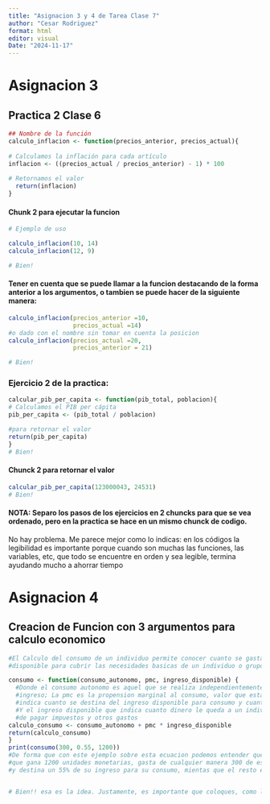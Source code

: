 ```yaml
---
title: "Asignacion 3 y 4 de Tarea Clase 7"
author: "Cesar Rodriguez"
format: html
editor: visual
Date: "2024-11-17"
---
```


# Asignacion 3

## Practica 2 Clase 6

```r
## Nombre de la función 
calculo_inflacion <- function(precios_anterior, precios_actual){ 
  
# Calculamos la inflación para cada artículo
inflacion <- ((precios_actual / precios_anterior) - 1) * 100
  
# Retornamos el valor
  return(inflacion)
}
```

#### Chunk 2 para ejecutar la funcion

```r
# Ejemplo de uso

calculo_inflacion(10, 14) 
calculo_inflacion(12, 9)

# Bien!
```

#### Tener en cuenta que se puede llamar a la funcion destacando de la forma anterior a los argumentos, o tambien se puede hacer de la siguiente manera:

```r
calculo_inflacion(precios_anterior =10, 
                  precios_actual =14)
#o dado con el nombre sin tomar en cuenta la posicion
calculo_inflacion(precios_actual =20, 
                  precios_anterior = 21)

# Bien!
```

### Ejercicio 2 de la practica:

```r
calcular_pib_per_capita <- function(pib_total, poblacion){
# Calculamos el PIB per cápita
pib_per_capita <- (pib_total / poblacion)

#para retornar el valor
return(pib_per_capita)
}
# Bien!
```

#### Chunck 2 para retornar el valor

```r
calcular_pib_per_capita(123000043, 24531)
# Bien!
```

#### **NOTA**: Separo los pasos de los ejercicios en 2 chuncks para que se vea ordenado, pero en la practica se hace en un mismo chunck de codigo. 

No hay problema. Me parece mejor como lo indicas: en los códigos la legibilidad es importante porque cuando son muchas las funciones, las variables, etc, que todo se encuentre en orden y sea legible, termina ayudando mucho a ahorrar tiempo

# Asignacion 4

## Creacion de Funcion con 3 argumentos para calculo economico

```r
#El Calculo del consumo de un individuo permite conocer cuanto se gasta del ingreso,
#disponible para cubrir las necesidades basicas de un individuo o grupo de individuos

consumo <- function(consumo_autonomo, pmc, ingreso_disponible) {
  #Donde el consumo autonomo es aquel que se realiza independientemente del nivel de,
  #ingreso; La pmc es la propension marginal al consumo, valor que esta entre 0 y 1 e 
  #indica cuanto se destina del ingreso disponible para consumo y cuanto se ahorra;
  #Y el ingreso disponible que indica cuanto dinero le queda a un individuo luego 
  #de pagar impuestos y otros gastos
calculo_consumo <- consumo_autonomo + pmc * ingreso_disponible
return(calculo_consumo)
}
print(consumo(300, 0.55, 1200))
#De forma que con este ejemplo sobre esta ecuacion podemos entender que un individuo
#que gana 1200 unidades monetarias, gasta de cualquier manera 300 de estas, 
#y destina un 55% de su ingreso para su consumo, mientas que el resto es ahorrado.


# Bien!! esa es la idea. Justamente, es importante que coloques, como lo hiciste, la decripción de lo que hace la  función mediante comentario, así como lo que representa cada uno de los argumentos. Luego les daré algunas recomenciones sobre como pueden usar los formatos estándar para hacer los comentarios
```
